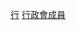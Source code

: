 [[Category:澳門政治人物|行]]
[[Category:澳門政府|行政會成員]]
{{Commonscat|Members of the Executive Council of Macau}}